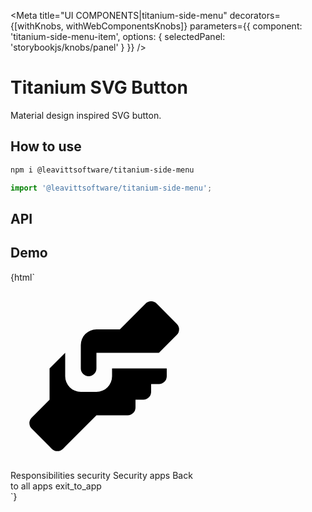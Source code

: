 

<Meta
  title="UI COMPONENTS|titanium-side-menu"
  decorators={[withKnobs, withWebComponentsKnobs]}
  parameters={{ component: 'titanium-side-menu-item', options: { selectedPanel: 'storybookjs/knobs/panel' } }}
/>

# Titanium SVG Button

Material design inspired SVG button.

## How to use

```bash
npm i @leavittsoftware/titanium-side-menu
```

```js
import '@leavittsoftware/titanium-side-menu';
```

## API

<Props of="titanium-side-menu-item" />

## Demo

<Preview withToolbar>
  <Story name="Docs">
    {html`
      <div style="width: 300px;">
        <titanium-side-menu-item href="#">
          <svg viewbox="0 0 24 24">
            <path
              d="M11 6H14L17.29 2.7A1 1 0 0 1 18.71 2.7L21.29 5.29A1 1 0 0 1 21.29 6.7L19 9H11V11A1 1 0 0 1 10 12A1 1 0 0 1 9 11V8A2 2 0 0 1 11 6M5 11V15L2.71 17.29A1 1 0 0 0 2.71 18.7L5.29 21.29A1 1 0 0 0 6.71 21.29L11 17H15A1 1 0 0 0 16 16V15H17A1 1 0 0 0 18 14V13H19A1 1 0 0 0 20 12V11H13V12A2 2 0 0 1 11 14H9A2 2 0 0 1 7 12V9Z"
            />
          </svg>
          <span>Responsibilities</span>
        </titanium-side-menu-item>
        <titanium-side-menu-item href="#">
          <mwc-icon>security</mwc-icon>
          <span>Security</span>
        </titanium-side-menu-item>
        <titanium-side-menu-item href="#">
          <mwc-icon>apps</mwc-icon>
          <span>Back to all apps</span>
          <mwc-icon ext>exit_to_app</mwc-icon>
        </titanium-side-menu-item>
      </div>
    `}
  </Story>
</Preview>
